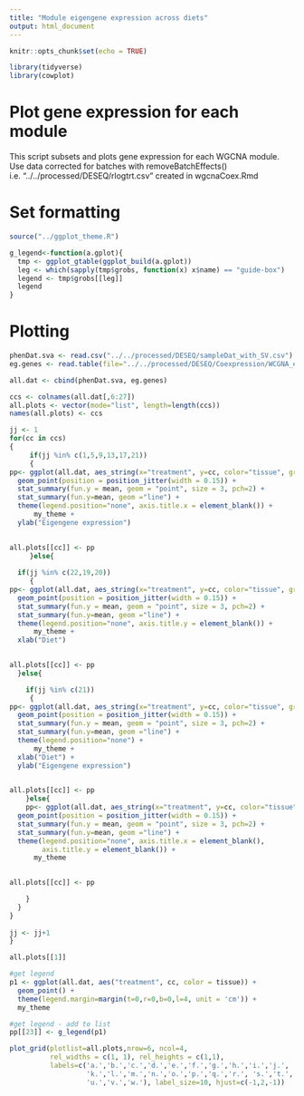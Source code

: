 ```yaml
---
title: "Module eigengene expression across diets"
output: html_document
---
```


```r
knitr::opts_chunk$set(echo = TRUE)

library(tidyverse)
library(cowplot)

```

# Plot gene expression for each module
This script subsets and plots gene expression for each WGCNA module. Use data corrected for batches with removeBatchEffects() i.e. "../../processed/DESEQ/rlogtrt.csv" created in wgcnaCoex.Rmd



# Set formatting

```r
source("../ggplot_theme.R")

g_legend<-function(a.gplot){
  tmp <- ggplot_gtable(ggplot_build(a.gplot))
  leg <- which(sapply(tmp$grobs, function(x) x$name) == "guide-box")
  legend <- tmp$grobs[[leg]]
  legend
}
```

# Plotting

```r

phenDat.sva <- read.csv("../../processed/DESEQ/sampleDat_with_SV.csv")
eg.genes <- read.table(file="../../processed/DESEQ/Coexpression/WCGNA_eigengenes.txt", sep="\t", header=TRUE, stringsAsFactors = FALSE) 

all.dat <- cbind(phenDat.sva, eg.genes)

ccs <- colnames(all.dat[,6:27])
all.plots <- vector(mode="list", length=length(ccs))
names(all.plots) <- ccs

jj <- 1
for(cc in ccs)
{
     if(jj %in% c(1,5,9,13,17,21))
     {
pp<- ggplot(all.dat, aes_string(x="treatment", y=cc, color="tissue", group="tissue")) +
  geom_point(position = position_jitter(width = 0.15)) +
  stat_summary(fun.y = mean, geom = "point", size = 3, pch=2) +
  stat_summary(fun.y=mean, geom ="line") +
  theme(legend.position="none", axis.title.x = element_blank()) +
      my_theme +
  ylab("Eigengene expression")

  
all.plots[[cc]] <- pp
     }else{
  
  if(jj %in% c(22,19,20))
     {
pp<- ggplot(all.dat, aes_string(x="treatment", y=cc, color="tissue", group="tissue")) +
  geom_point(position = position_jitter(width = 0.15)) +
  stat_summary(fun.y = mean, geom = "point", size = 3, pch=2) +
  stat_summary(fun.y=mean, geom ="line") +
  theme(legend.position="none", axis.title.y = element_blank()) +
      my_theme +
  xlab("Diet")

  
all.plots[[cc]] <- pp
  }else{

    if(jj %in% c(21))
     {
pp<- ggplot(all.dat, aes_string(x="treatment", y=cc, color="tissue", group="tissue")) +
  geom_point(position = position_jitter(width = 0.15)) +
  stat_summary(fun.y = mean, geom = "point", size = 3, pch=2) +
  stat_summary(fun.y=mean, geom ="line") +
  theme(legend.position="none") +
      my_theme +
  xlab("Diet") +
  ylab("Eigengene expression")

  
all.plots[[cc]] <- pp
    }else{
    pp<- ggplot(all.dat, aes_string(x="treatment", y=cc, color="tissue", group="tissue")) +
  geom_point(position = position_jitter(width = 0.15)) +
  stat_summary(fun.y = mean, geom = "point", size = 3, pch=2) +
  stat_summary(fun.y=mean, geom ="line") +
  theme(legend.position="none", axis.title.x = element_blank(), 
        axis.title.y = element_blank()) +
      my_theme 
  

all.plots[[cc]] <- pp

    }
  }
}
  
jj <- jj+1
}

all.plots[[1]]

#get legend
p1 <- ggplot(all.dat, aes("treatment", cc, color = tissue)) +
  geom_point() +
  theme(legend.margin=margin(t=0,r=0,b=0,l=4, unit = 'cm')) +
  my_theme

#get legend - add to list
pp[[23]] <- g_legend(p1)

plot_grid(plotlist=all.plots,nrow=6, ncol=4,
          rel_widths = c(1, 1), rel_heights = c(1,1), 
          labels=c('a.','b.','c.','d.','e.','f.','g.','h.','i.','j.',
                   'k.','l.','m.','n.','o.','p.','q.','r.', 's.','t.',
                   'u.','v.','w.'), label_size=10, hjust=c(-1,2,-1))


```

